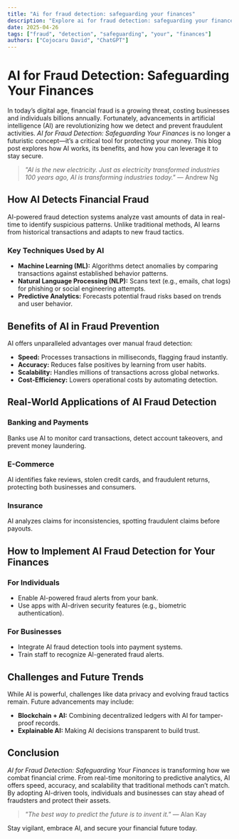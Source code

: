 ```yaml
---
title: "Ai for fraud detection: safeguarding your finances"
description: "Explore ai for fraud detection: safeguarding your finances in this detailed guide, offering insights, strategies, and practical tips to enhance your understanding and application of the topic."
date: 2025-04-26
tags: ["fraud", "detection", "safeguarding", "your", "finances"]
authors: ["Cojocaru David", "ChatGPT"]
---
```


# AI for Fraud Detection: Safeguarding Your Finances  

In today’s digital age, financial fraud is a growing threat, costing businesses and individuals billions annually. Fortunately, advancements in artificial intelligence (AI) are revolutionizing how we detect and prevent fraudulent activities. *AI for Fraud Detection: Safeguarding Your Finances* is no longer a futuristic concept—it’s a critical tool for protecting your money. This blog post explores how AI works, its benefits, and how you can leverage it to stay secure.  

> *"AI is the new electricity. Just as electricity transformed industries 100 years ago, AI is transforming industries today."* — Andrew Ng  

## How AI Detects Financial Fraud  

AI-powered fraud detection systems analyze vast amounts of data in real-time to identify suspicious patterns. Unlike traditional methods, AI learns from historical transactions and adapts to new fraud tactics.  

### Key Techniques Used by AI  
- **Machine Learning (ML):** Algorithms detect anomalies by comparing transactions against established behavior patterns.  
- **Natural Language Processing (NLP):** Scans text (e.g., emails, chat logs) for phishing or social engineering attempts.  
- **Predictive Analytics:** Forecasts potential fraud risks based on trends and user behavior.  

## Benefits of AI in Fraud Prevention  

AI offers unparalleled advantages over manual fraud detection:  

- **Speed:** Processes transactions in milliseconds, flagging fraud instantly.  
- **Accuracy:** Reduces false positives by learning from user habits.  
- **Scalability:** Handles millions of transactions across global networks.  
- **Cost-Efficiency:** Lowers operational costs by automating detection.  

## Real-World Applications of AI Fraud Detection  

### Banking and Payments  
Banks use AI to monitor card transactions, detect account takeovers, and prevent money laundering.  

### E-Commerce  
AI identifies fake reviews, stolen credit cards, and fraudulent returns, protecting both businesses and consumers.  

### Insurance  
AI analyzes claims for inconsistencies, spotting fraudulent claims before payouts.  

## How to Implement AI Fraud Detection for Your Finances  

### For Individuals  
- Enable AI-powered fraud alerts from your bank.  
- Use apps with AI-driven security features (e.g., biometric authentication).  

### For Businesses  
- Integrate AI fraud detection tools into payment systems.  
- Train staff to recognize AI-generated fraud alerts.  

## Challenges and Future Trends  

While AI is powerful, challenges like data privacy and evolving fraud tactics remain. Future advancements may include:  
- **Blockchain + AI:** Combining decentralized ledgers with AI for tamper-proof records.  
- **Explainable AI:** Making AI decisions transparent to build trust.  

## Conclusion  

*AI for Fraud Detection: Safeguarding Your Finances* is transforming how we combat financial crime. From real-time monitoring to predictive analytics, AI offers speed, accuracy, and scalability that traditional methods can’t match. By adopting AI-driven tools, individuals and businesses can stay ahead of fraudsters and protect their assets.  

> *"The best way to predict the future is to invent it."* — Alan Kay  

Stay vigilant, embrace AI, and secure your financial future today.
